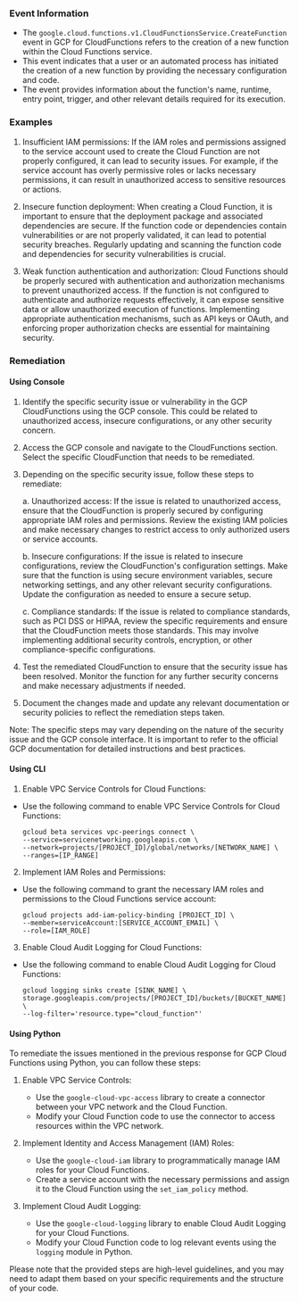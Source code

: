 
### Event Information

- The `google.cloud.functions.v1.CloudFunctionsService.CreateFunction` event in GCP for CloudFunctions refers to the creation of a new function within the Cloud Functions service.
- This event indicates that a user or an automated process has initiated the creation of a new function by providing the necessary configuration and code.
- The event provides information about the function's name, runtime, entry point, trigger, and other relevant details required for its execution.


### Examples

1. Insufficient IAM permissions: If the IAM roles and permissions assigned to the service account used to create the Cloud Function are not properly configured, it can lead to security issues. For example, if the service account has overly permissive roles or lacks necessary permissions, it can result in unauthorized access to sensitive resources or actions.

2. Insecure function deployment: When creating a Cloud Function, it is important to ensure that the deployment package and associated dependencies are secure. If the function code or dependencies contain vulnerabilities or are not properly validated, it can lead to potential security breaches. Regularly updating and scanning the function code and dependencies for security vulnerabilities is crucial.

3. Weak function authentication and authorization: Cloud Functions should be properly secured with authentication and authorization mechanisms to prevent unauthorized access. If the function is not configured to authenticate and authorize requests effectively, it can expose sensitive data or allow unauthorized execution of functions. Implementing appropriate authentication mechanisms, such as API keys or OAuth, and enforcing proper authorization checks are essential for maintaining security.

### Remediation

#### Using Console

1. Identify the specific security issue or vulnerability in the GCP CloudFunctions using the GCP console. This could be related to unauthorized access, insecure configurations, or any other security concern.

2. Access the GCP console and navigate to the CloudFunctions section. Select the specific CloudFunction that needs to be remediated.

3. Depending on the specific security issue, follow these steps to remediate:

   a. Unauthorized access: If the issue is related to unauthorized access, ensure that the CloudFunction is properly secured by configuring appropriate IAM roles and permissions. Review the existing IAM policies and make necessary changes to restrict access to only authorized users or service accounts.

   b. Insecure configurations: If the issue is related to insecure configurations, review the CloudFunction's configuration settings. Make sure that the function is using secure environment variables, secure networking settings, and any other relevant security configurations. Update the configuration as needed to ensure a secure setup.

   c. Compliance standards: If the issue is related to compliance standards, such as PCI DSS or HIPAA, review the specific requirements and ensure that the CloudFunction meets those standards. This may involve implementing additional security controls, encryption, or other compliance-specific configurations.

4. Test the remediated CloudFunction to ensure that the security issue has been resolved. Monitor the function for any further security concerns and make necessary adjustments if needed.

5. Document the changes made and update any relevant documentation or security policies to reflect the remediation steps taken.

Note: The specific steps may vary depending on the nature of the security issue and the GCP console interface. It is important to refer to the official GCP documentation for detailed instructions and best practices.

#### Using CLI

1. Enable VPC Service Controls for Cloud Functions:
- Use the following command to enable VPC Service Controls for Cloud Functions:
  ```
  gcloud beta services vpc-peerings connect \
  --service=servicenetworking.googleapis.com \
  --network=projects/[PROJECT_ID]/global/networks/[NETWORK_NAME] \
  --ranges=[IP_RANGE]
  ```

2. Implement IAM Roles and Permissions:
- Use the following command to grant the necessary IAM roles and permissions to the Cloud Functions service account:
  ```
  gcloud projects add-iam-policy-binding [PROJECT_ID] \
  --member=serviceAccount:[SERVICE_ACCOUNT_EMAIL] \
  --role=[IAM_ROLE]
  ```

3. Enable Cloud Audit Logging for Cloud Functions:
- Use the following command to enable Cloud Audit Logging for Cloud Functions:
  ```
  gcloud logging sinks create [SINK_NAME] \
  storage.googleapis.com/projects/[PROJECT_ID]/buckets/[BUCKET_NAME] \
  --log-filter='resource.type="cloud_function"'
  ```

#### Using Python

To remediate the issues mentioned in the previous response for GCP Cloud Functions using Python, you can follow these steps:

1. Enable VPC Service Controls:
   - Use the `google-cloud-vpc-access` library to create a connector between your VPC network and the Cloud Function.
   - Modify your Cloud Function code to use the connector to access resources within the VPC network.

2. Implement Identity and Access Management (IAM) Roles:
   - Use the `google-cloud-iam` library to programmatically manage IAM roles for your Cloud Functions.
   - Create a service account with the necessary permissions and assign it to the Cloud Function using the `set_iam_policy` method.

3. Implement Cloud Audit Logging:
   - Use the `google-cloud-logging` library to enable Cloud Audit Logging for your Cloud Functions.
   - Modify your Cloud Function code to log relevant events using the `logging` module in Python.

Please note that the provided steps are high-level guidelines, and you may need to adapt them based on your specific requirements and the structure of your code.

